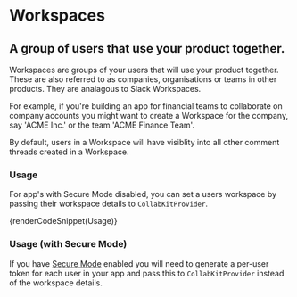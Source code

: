 
# Workspaces

## A group of users that use your product together.

Workspaces are groups of your users that will use your product together. These are also referred to as companies, organisations or teams in other products. They are analagous to Slack Workspaces.

For example, if you're building an app for financial teams to collaborate on company accounts you might want to create a Workspace for the company, say 'ACME Inc.' or the team 'ACME Finance Team'.

By default, users in a Workspace will have visiblity into all other comment threads created in a Workspace.

### Usage

For app's with Secure Mode disabled, you can set a users workspace by passing their workspace details to `CollabKitProvider`.

{renderCodeSnippet(Usage)}

### Usage (with Secure Mode)

If you have [Secure Mode](/docs/security) enabled you will need to generate a per-user token for each user in your app and pass this to `CollabKitProvider` instead of the workspace details.

